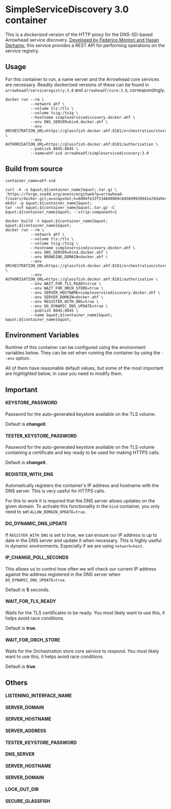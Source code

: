 = SimpleServiceDiscovery 3.0 container =

This is a ''dockerized'' version of the HTTP proxy for the DNS-SD-based Arrowhead service discovery. [https://bitbucket.org/fedeselmer/simpleservicediscovery/ Developed by Federico Montori and Hasan Derhamy], this service provides a REST API for performing operations on the service registry.

== Usage ==

For this container to run, a name server and the Arrowhead core services are necessary. Readily dockerized versions of these can be found in <code>arrowheadf/serviceregistry:3.0</code> and <code>arrowheadf/core:3.0</code>, correspondingly.

<pre>docker run --rm \
           --network ahf \
           --volume tls:/tls \
           --volume tsig:/tsig \
           --hostname simpleservicediscovery.docker.ahf \
           --env DNS_SERVER=bind.docker.ahf \
           --env ORCHESTRATION_URL=https://glassfish.docker.ahf:8181/orchestration/store \
           --env AUTHORISATION_URL=https://glassfish.docker.ahf:8181/authorisation \
           --publish 8045:8045 \
           --name=ahf-ssd arrowheadf/simpleservicediscovery:3.0</pre>
== Build from source ==

<pre>container_name=ahf-ssd

curl -k -o &quot;${container_name}&quot;.tar.gz \
'https://forge.soa4d.org/anonscm/gitweb?p=arrowhead-f/users/docker.git;a=snapshot;h=0d04fe33f534849869c8450d9939041e29da9e4f;sf=tgz'
mkdir -p &quot;${container_name}&quot;
tar -xvf &quot;${container_name}&quot;.tar.gz -C &quot;${container_name}&quot; --strip-component=1

docker build -t &quot;${container_name}&quot; &quot;${container_name}&quot;
docker run --rm \
           --network ahf \
           --volume tls:/tls \
           --volume tsig:/tsig \
           --hostname simpleservicediscovery.docker.ahf \
           --env DNS_SERVER=bind.docker.ahf \
           --env BROWSING_DOMAIN=docker.ahf \
           --env ORCHESTRATION_URL=https://glassfish.docker.ahf:8181/orchestration/store \
           --env AUTHORISATION_URL=https://glassfish.docker.ahf:8181/authorisation \
           --env WAIT_FOR_TLS_READY=true \
           --env WAIT_FOR_ORCH_STORE=true \
           --env SERVER_HOSTNAME=simpleservicediscovery.docker.ahf \
           --env SERVER_DOMAIN=docker.ahf \
           --env REGISTER_WITH_DNS=true \
           --env DO_DYNAMIC_DNS_UPDATE=true \
           --publish 8045:8045 \
           --name &quot;${container_name}&quot; &quot;${container_name}&quot;</pre>
== Environment Variables ==

Runtime of this container can be configured using the environment variables below. They can be set when running the container by using the <code>--env</code> option.

All of them have reasonable default values, but some of the most important are highlighted below, in case you need to modify them.

== Important ==

==== KEYSTORE_PASSWORD ====

Password for the auto-generated keystore available on the TLS volume.

Default is '''changeit'''.

==== TESTER_KEYSTORE_PASSWORD ====

Password for the auto-generated keystore available on the TLS volume containing a certificate and key ready to be used for making HTTPS calls.

Default is '''changeit'''.

==== REGISTER_WITH_DNS ====

Automatically registers the container's IP address and hostname with the DNS server. This is very useful for HTTPS calls.

For this to work it is required that the DNS server allows updates on the given domain. To activate this functionality in the <code>bind</code> container, you only need to set <code>ALLOW_DOMAIN_UPDATE=true</code>.

==== DO_DYNAMIC_DNS_UPDATE ====

If <code>REGISTER_WITH_DNS</code> is set to true, we can ensure our IP address is up to date in the DNS server and update it when necessary. This is highly useful in dynamic environments. Especially if we are using <code>network=host</code>.

==== IP_CHANGE_POLL_SECONDS ====

This allows us to control how often we will check our current IP address against the address registered in the DNS server when <code>DO_DYNAMIC_DNS_UPDATE=true</code>.

Default is '''5''' seconds.

==== WAIT_FOR_TLS_READY ====

Waits for the TLS certificates to be ready. You most likely want to use this, it helps avoid race conditions.

Default is '''true'''.

==== WAIT_FOR_ORCH_STORE ====

Waits for the Orchestration store core service to respond. You most likely want to use this, it helps avoid race conditions.

Default is '''true'''.

== Others ==

==== LISTENING_INTERFACE_NAME ====

==== SERVER_DOMAIN ====

==== SERVER_HOSTNAME ====

==== SERVER_ADDRESS ====

==== TESTER_KEYSTORE_PASSWORD ====

==== DNS_SERVER ====

==== SERVER_HOSTNAME ====

==== SERVER_DOMAIN ====

==== LOCK_OUT_DIR ====

==== SECURE_GLASSFISH ====

